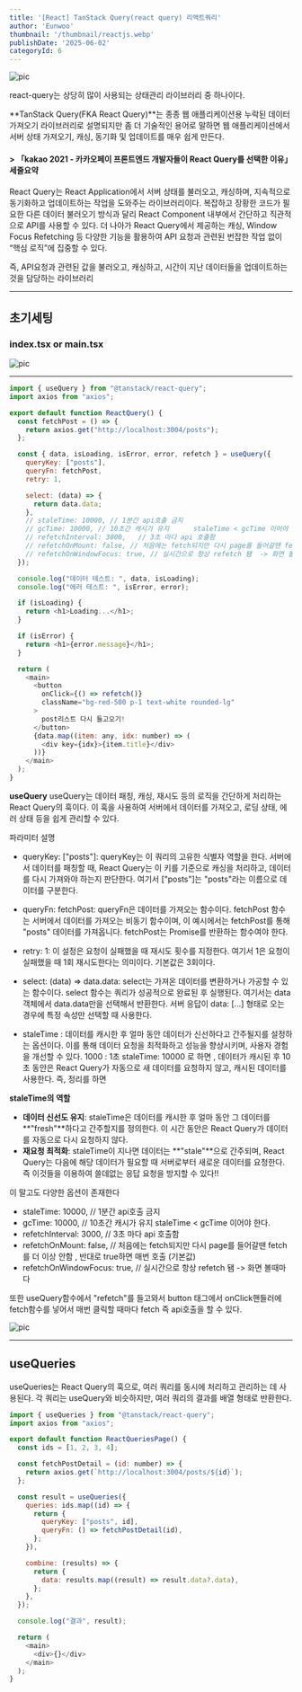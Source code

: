 ```yaml
---
title: '[React] TanStack Query(react query) 리액트쿼리'
author: 'Eunwoo'
thumbnail: '/thumbnail/reactjs.webp'
publishDate: '2025-06-02'
categoryId: 6
---
```


![pic](https://velog.velcdn.com/images/eunwoo1341/post/ce7bcd93-ec43-42c9-a771-3adb46974325/image.png)

react-query는 상당히 많이 사용되는 상태관리 라이브러리 중 하나이다.

**TanStack Query(FKA React Query)**는 종종 웹 애플리케이션용 누락된 데이터 가져오기 라이브러리로 설명되지만 좀 더 기술적인 용어로 말하면 웹 애플리케이션에서 서버 상태 가져오기, 캐싱, 동기화 및 업데이트를 매우 쉽게 만든다.

#### > 「kakao 2021 - 카카오페이 프론트엔드 개발자들이 React Query를 선택한 이유」 세줄요약

React Query는 React Application에서 서버 상태를 불러오고, 캐싱하며, 지속적으로 동기화하고 업데이트하는 작업을 도와주는 라이브러리이다.
복잡하고 장황한 코드가 필요한 다른 데이터 불러오기 방식과 달리 React Component 내부에서 간단하고 직관적으로 API를 사용할 수 있다.
더 나아가 React Query에서 제공하는 캐싱, Window Focus Refetching 등 다양한 기능을 활용하여 API 요청과 관련된 번잡한 작업 없이 “핵심 로직”에 집중할 수 있다.

즉, API요청과 관련된 값을 불러오고, 캐싱하고, 시간이 지난 데이터들을 업데이트하는 것을 담당하는 라이브러리

---

## 초기세팅

### index.tsx or main.tsx

![pic](https://velog.velcdn.com/images/eunwoo1341/post/ce581d6f-e4b6-4305-88c1-2581402766da/image.png)

---

```js
import { useQuery } from "@tanstack/react-query";
import axios from "axios";

export default function ReactQuery() {
  const fetchPost = () => {
    return axios.get("http://localhost:3004/posts");
  };

  const { data, isLoading, isError, error, refetch } = useQuery({
    queryKey: ["posts"],
    queryFn: fetchPost,
    retry: 1,

    select: (data) => {
      return data.data;
    },
    // staleTime: 10000, // 1분간 api호출 금지
    // gcTime: 10000, // 10초간 캐시가 유지      staleTime < gcTime 이어야 한다.
    // refetchInterval: 3000,   // 3초 마다 api 호출함
    // refetchOnMount: false, // 처음에는 fetch되지만 다시 page를 들어갈땐 fetch를 더 이상 안함 , 반대로 true하면 매번 호출 (기본값)
    // refetchOnWindowFocus: true, // 실시간으로 항상 refetch 됌  -> 화면 볼때마다
  });

  console.log("데이터 테스트: ", data, isLoading);
  console.log("에러 테스트: ", isError, error);

  if (isLoading) {
    return <h1>Loading...</h1>;
  }

  if (isError) {
    return <h1>{error.message}</h1>;
  }

  return (
    <main>
      <button
        onClick={() => refetch()}
        className="bg-red-500 p-1 text-white rounded-lg"
      >
        post리스트 다시 들고오기!
      </button>
      {data.map((item: any, idx: number) => (
        <div key={idx}>{item.title}</div>
      ))}
    </main>
  );
}

```

**useQuery**
useQuery는 데이터 패칭, 캐싱, 재시도 등의 로직을 간단하게 처리하는 React Query의 훅이다. 이 훅을 사용하여 서버에서 데이터를 가져오고, 로딩 상태, 에러 상태 등을 쉽게 관리할 수 있다.

파라미터 설명

- queryKey: ["posts"]:
  queryKey는 이 쿼리의 고유한 식별자 역할을 한다. 서버에서 데이터를 패칭할 때, React Query는 이 키를 기준으로 캐싱을 처리하고, 데이터를 다시 가져와야 하는지 판단한다. 여기서 ["posts"]는 "posts"라는 이름으로 데이터를 구분한다.

- queryFn: fetchPost:
  queryFn은 데이터를 가져오는 함수이다. fetchPost 함수는 서버에서 데이터를 가져오는 비동기 함수이며, 이 예시에서는 fetchPost를 통해 "posts" 데이터를 가져옵니다. fetchPost는 Promise를 반환하는 함수여야 한다.

- retry: 1:
  이 설정은 요청이 실패했을 때 재시도 횟수를 지정한다. 여기서 1은 요청이 실패했을 때 1회 재시도한다는 의미이다. 기본값은 3회이다.

- select: (data) => data.data:
  select는 가져온 데이터를 변환하거나 가공할 수 있는 함수이다. select 함수는 쿼리가 성공적으로 완료된 후 실행된다. 여기서는 data 객체에서 data.data만을 선택해서 반환한다. 서버 응답이 data: [...] 형태로 오는 경우에 특정 속성만 선택할 때 사용한다.

- staleTime : 데이터를 캐시한 후 얼마 동안 데이터가 신선하다고 간주될지를 설정하는 옵션이다. 이를 통해 데이터 요청을 최적화하고 성능을 향상시키며, 사용자 경험을 개선할 수 있다. 1000 : 1초
  staleTime: 10000 로 하면 , 데이터가 캐시된 후 10초 동안은 React Query가 자동으로 새 데이터를 요청하지 않고, 캐시된 데이터를 사용한다.
  즉, 정리를 하면 <br/>

**staleTime의 역할**

- **데이터 신선도 유지**:
  staleTime은 데이터를 캐시한 후 얼마 동안 그 데이터를 **"fresh"**하다고 간주할지를 정의한다. 이 시간 동안은 React Query가 데이터를 자동으로 다시 요청하지 않다.
- **재요청 최적화**:
  staleTime이 지나면 데이터는 **"stale"**으로 간주되며, React Query는 다음에 해당 데이터가 필요할 때 서버로부터 새로운 데이터를 요청한다.
  즉 이것들을 이용하여 쓸데없는 응답 요청을 방지할 수 있다!!

이 말고도 다양한 옵션이 존재한다

- staleTime: 10000, // 1분간 api호출 금지
- gcTime: 10000, // 10초간 캐시가 유지 staleTime < gcTime 이어야 한다.
- refetchInterval: 3000, // 3초 마다 api 호출함
- refetchOnMount: false, // 처음에는 fetch되지만 다시 page를 들어갈땐 fetch를 더 이상 안함 , 반대로 true하면 매번 호출 (기본값)
- refetchOnWindowFocus: true, // 실시간으로 항상 refetch 됌 -> 화면 볼때마다

또한 useQuery함수에서 "refetch"를 들고와서 button 태그에서 onClick핸들러에 fetch함수를 넣어서 매번 클릭할 때마다 fetch 즉 api호출을 할 수 있다.

![pic](https://velog.velcdn.com/images/eunwoo1341/post/fcf8b90c-10c1-4673-86b3-5c5e1f0bfe2b/image.png)

---

## useQueries

useQueries는 React Query의 훅으로, 여러 쿼리를 동시에 처리하고 관리하는 데 사용된다. 각 쿼리는 useQuery와 비슷하지만, 여러 쿼리의 결과를 배열 형태로 반환한다.

```js
import { useQueries } from "@tanstack/react-query";
import axios from "axios";

export default function ReactQueriesPage() {
  const ids = [1, 2, 3, 4];

  const fetchPostDetail = (id: number) => {
    return axios.get(`http://localhost:3004/posts/${id}`);
  };

  const result = useQueries({
    queries: ids.map((id) => {
      return {
        queryKey: ["posts", id],
        queryFn: () => fetchPostDetail(id),
      };
    }),

    combine: (results) => {
      return {
        data: results.map((result) => result.data?.data),
      };
    },
  });

  console.log("결과", result);

  return (
    <main>
      <div>{}</div>
    </main>
  );
}

```

